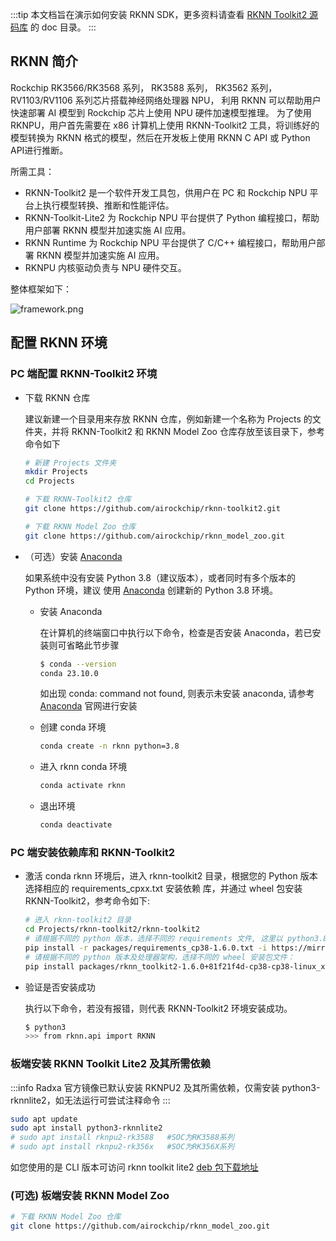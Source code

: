:::tip
本文档旨在演示如何安装 RKNN SDK，更多资料请查看 [RKNN Toolkit2 源码库](https://github.com/rockchip-linux/rknn-toolkit2) 的 doc 目录。
:::

## RKNN 简介

Rockchip RK3566/RK3568 系列， RK3588 系列， RK3562 系列， RV1103/RV1106 系列芯片搭载神经网络处理器 NPU，
利用 RKNN 可以帮助用户快速部署 AI 模型到 Rockchip 芯片上使用 NPU 硬件加速模型推理。
为了使用 RKNPU，用户首先需要在 x86 计算机上使用 RKNN-Toolkit2 工具，将训练好的模型转换为 RKNN 格式的模型，然后在开发板上使用 RKNN C API 或 Python API进行推断。

所需工具：

- RKNN-Toolkit2 是一个软件开发工具包，供用户在 PC 和 Rockchip NPU 平台上执行模型转换、推断和性能评估。
- RKNN-Toolkit-Lite2 为 Rockchip NPU 平台提供了 Python 编程接口，帮助用户部署 RKNN 模型并加速实施 AI 应用。
- RKNN Runtime 为 Rockchip NPU 平台提供了 C/C++ 编程接口，帮助用户部署 RKNN 模型并加速实施 AI 应用。
- RKNPU 内核驱动负责与 NPU 硬件交互。

整体框架如下：

![framework.png](/img/general-tutorial/rknn/framework.webp)

## 配置 RKNN 环境

### PC 端配置 RKNN-Toolkit2 环境

- 下载 RKNN 仓库

  建议新建一个目录用来存放 RKNN 仓库，例如新建一个名称为 Projects 的文件夹，并将
  RKNN-Toolkit2 和 RKNN Model Zoo 仓库存放至该目录下，参考命令如下

  ```bash
  # 新建 Projects 文件夹
  mkdir Projects
  cd Projects

  # 下载 RKNN-Toolkit2 仓库
  git clone https://github.com/airockchip/rknn-toolkit2.git

  # 下载 RKNN Model Zoo 仓库
  git clone https://github.com/airockchip/rknn_model_zoo.git
  ```

- （可选）安装 [Anaconda](https://www.anaconda.com/)

  如果系统中没有安装 Python 3.8（建议版本），或者同时有多个版本的 Python 环境，建议
  使用 [Anaconda](https://www.anaconda.com/) 创建新的 Python 3.8 环境。

  - 安装 Anaconda

    在计算机的终端窗口中执行以下命令，检查是否安装 Anaconda，若已安装则可省略此节步骤

    ```bash
    $ conda --version
    conda 23.10.0
    ```

    如出现 conda: command not found, 则表示未安装 anaconda, 请参考 [Anaconda](https://www.anaconda.com/) 官网进行安装

  - 创建 conda 环境
    ```bash
    conda create -n rknn python=3.8
    ```
  - 进入 rknn conda 环境

    ```bash
    conda activate rknn
    ```

  - 退出环境
    ```bash
    conda deactivate
    ```

### PC 端安装依赖库和 RKNN-Toolkit2

- 激活 conda rknn 环境后，进入 rknn-toolkit2 目录，根据您的 Python 版本选择相应的 requirements_cpxx.txt 安装依赖
  库，并通过 wheel 包安装 RKNN-Toolkit2，参考命令如下:

  ```bash
  # 进入 rknn-toolkit2 目录
  cd Projects/rknn-toolkit2/rknn-toolkit2
  # 请根据不同的 python 版本，选择不同的 requirements 文件, 这里以 python3.8 为例子
  pip install -r packages/requirements_cp38-1.6.0.txt -i https://mirror.baidu.com/pypi/simple
  # 请根据不同的 python 版本及处理器架构，选择不同的 wheel 安装包文件：
  pip install packages/rknn_toolkit2-1.6.0+81f21f4d-cp38-cp38-linux_x86_64.whl
  ```

- 验证是否安装成功

  执行以下命令，若没有报错，则代表 RKNN-Toolkit2 环境安装成功。

  ```bash
  $ python3
  >>> from rknn.api import RKNN
  ```

### 板端安装 RKNN Toolkit Lite2 及其所需依赖

:::info
Radxa 官方镜像已默认安装 RKNPU2 及其所需依赖，仅需安装 python3-rknnlite2，如无法运行可尝试注释命令
:::

```bash
sudo apt update
sudo apt install python3-rknnlite2
# sudo apt install rknpu2-rk3588   #SOC为RK3588系列
# sudo apt install rknpu2-rk356x   #SOC为RK356X系列
```

如您使用的是 CLI 版本可访问 rknn toolkit lite2 [deb 包下载地址](https://github.com/radxa-pkg/rknn2/releases)

### (可选) 板端安装 RKNN Model Zoo

```bash
# 下载 RKNN Model Zoo 仓库
git clone https://github.com/airockchip/rknn_model_zoo.git
```
